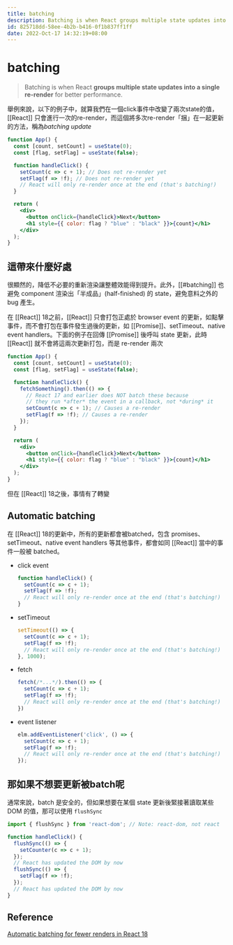 ```yaml
---
title: batching
description: Batching is when React groups multiple state updates into a single re-render for better performance
id: 825718dd-58ee-4b2b-b416-0f1b837ff1ff
date: 2022-Oct-17 14:32:19+08:00
---
```


# batching

> Batching is when React **groups multiple state updates into a single re-render** for better performance.

舉例來說，以下的例子中，就算我們在一個click事件中改變了兩次state的值，[[React]] 只會進行一次的re-render，而這個將多次re-render「捆」在一起更新的方法，稱為*batching update*

```jsx
function App() {
  const [count, setCount] = useState(0);
  const [flag, setFlag] = useState(false);

  function handleClick() {
    setCount(c => c + 1); // Does not re-render yet
    setFlag(f => !f); // Does not re-render yet
    // React will only re-render once at the end (that's batching!)
  }

  return (
    <div>
      <button onClick={handleClick}>Next</button>
      <h1 style={{ color: flag ? "blue" : "black" }}>{count}</h1>
    </div>
  );
}
```

## 這帶來什麼好處

很顯然的，降低不必要的重新渲染讓整體效能得到提升。此外，[[#batching]] 也避免 component 渲染出「半成品」(half-finished) 的 state，避免意料之外的 bug 產生。

在 [[React]] 18之前，[[React]] 只會打包正處於 browser event 的更新，如點擊事件，而不會打包在事件發生過後的更新，如 [[Promise]]、setTimeout、native event handlers。下面的例子在回傳 [[Promise]] 後呼叫 state 更新，此時 [[React]] 就不會將這兩次更新打包，而是 re-render 兩次

```jsx
function App() {
  const [count, setCount] = useState(0);
  const [flag, setFlag] = useState(false);

  function handleClick() {
    fetchSomething().then(() => {
      // React 17 and earlier does NOT batch these because
      // they run *after* the event in a callback, not *during* it
      setCount(c => c + 1); // Causes a re-render
      setFlag(f => !f); // Causes a re-render
    });
  }

  return (
    <div>
      <button onClick={handleClick}>Next</button>
      <h1 style={{ color: flag ? "blue" : "black" }}>{count}</h1>
    </div>
  );
}
```

但在 [[React]] 18之後，事情有了轉變

## Automatic batching

在 [[React]] 18的更新中，所有的更新都會被batched，包含 promises、setTimeout、native event handlers 等其他事件，都會如同 [[React]] 當中的事件一般被 batched。

- click event
  ```javascript
  function handleClick() {
    setCount(c => c + 1);
    setFlag(f => !f);
    // React will only re-render once at the end (that's batching!)
  }
  ```

- setTimeout
  ```javascript
  setTimeout(() => {
    setCount(c => c + 1);
    setFlag(f => !f);
    // React will only re-render once at the end (that's batching!)
  }, 1000);
  ```

- fetch
  ```javascript
  fetch(/*...*/).then(() => {
    setCount(c => c + 1);
    setFlag(f => !f);
    // React will only re-render once at the end (that's batching!)
  })
  ```

- event listener
  ```javascript
  elm.addEventListener('click', () => {
    setCount(c => c + 1);
    setFlag(f => !f);
    // React will only re-render once at the end (that's batching!)
  });
  ```

## 那如果**不想要**更新被batch呢

通常來說，batch 是安全的，但如果想要在某個 state 更新後緊接著讀取某些 DOM 的值，那可以使用 `flushSync`

```jsx
import { flushSync } from 'react-dom'; // Note: react-dom, not react

function handleClick() {
  flushSync(() => {
    setCounter(c => c + 1);
  });
  // React has updated the DOM by now
  flushSync(() => {
    setFlag(f => !f);
  });
  // React has updated the DOM by now
}
```

## Reference

[Automatic batching for fewer renders in React 18](https://github.com/reactwg/react-18/discussions/21)
